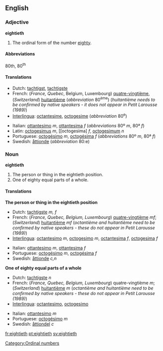 ==English==
===Adjective===
'''eightieth'''

# The ordinal form of the number [[eighty]].

====Abbreviations====
80th, 80<sup>th</sup>

====Translations====
{{top}}
*Dutch: [[tachtigst]], [[tachtigste]]
*French: (''France, Quebec'', Belgium, Luxembourg) [[quatre-vingtième]], (''Switzerland'') [[huitantième]] (''abbreviation'' 80<sup>ème</sup>) (''huitantième needs to be confirmed by native speakers - it does not appear in Petit Larousse (1989)'')
*[[Interlingua]]: [[octantesime]], [[octogesime]] (''abbreviation'' 80<sup>e</sup>)
{{mid}}
*Italian: [[ottantesimo]] ''m'', [[ottantesima]] ''f'' (''abbreviations'' 80º ''m'', 80ª ''f'')
*Latin: [[octogesimus]] ''m'', [[octogesima] ''f'', [[octogesimum]] ''n''
*Portuguese: [[octogésimo]] ''m'', [[octogésima]] ''f'' (''abbreviations'' 80º ''m'', 80ª ''f'')
*Swedish: [[åttionde]] (''abbreviation'' 80:e)
{{bottom}}

===Noun===
'''eightieth'''

#The person or thing in the eightieth position.
#One of eighty equal parts of a whole.

====Translations====
'''The person or thing in the eightieth position'''
{{top}}
*Dutch: [[tachtigste]] ''m, f''
*French: (''France, Quebec, Belgium, Luxembourg'') [[quatre-vingtième]]  ''mf''; (''Switzerland'') [[huitantième]] ''mf'' (''octantième and huitantième need to be confirmed by native speakers - these do not appear in Petit Larousse (1989)'')
*[[Interlingua]]: [[octantesimo]] ''m'', [[octogesimo]] ''m'', [[octantesima]] ''f'', [[octogesima]] ''f''
{{mid}}
*Italian: [[ottantesimo]] ''m'', [[ottantesima]] ''f''
*Portuguese: [[octogésimo]] ''m'', [[octogésima]] ''f''
*Swedish: [[åttionde]] ''c,n''
{{bottom}}

'''One of eighty equal parts of a whole'''
{{top}}
*Dutch: [[tachtigste]] ''n''
*French: (''France, Quebec, Belgium, Luxembourg'') quatre-vingtième ''m'';  (''Switzerland'') [[huitantième]] ''m'' (''octantième and huitantième need to be confirmed by native speakers - these do not appear in Petit Larousse (1989)'')
*[[Interlingua]]: [[octantesimo]], [[octogesimo]]
{{mid}}
*Italian: [[ottantesimo]] ''m''
*Portuguese: [[octogésimo]] ''m''
*Swedish: [[åttiondel]] ''c''
{{bottom}}

[[Category:Ordinal numbers]]

[[fr:eightieth]]
[[pt:eightieth]]
[[sv:eightieth]]